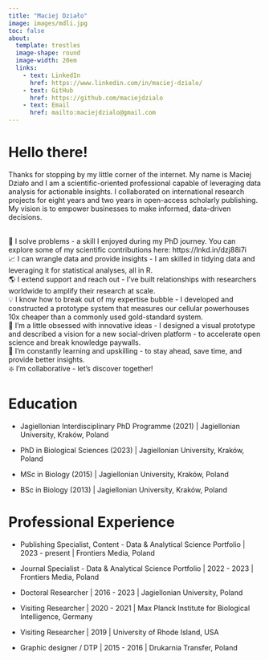 ```yaml
---
title: "Maciej Działo"
image: images/mdli.jpg
toc: false
about:
  template: trestles
  image-shape: round
  image-width: 20em
  links:
    - text: LinkedIn
      href: https://www.linkedin.com/in/maciej-dzialo/
    - text: GitHub
      href: https://github.com/maciejdzialo
    - text: Email
      href: mailto:maciejdzialo@gmail.com
---
```


# Hello there!

Thanks for stopping by my little corner of the internet. My name is Maciej Działo and I am a scientific-oriented professional capable of leveraging data analysis for actionable insights. I collaborated on international research projects for eight years and two years in open-access scholarly publishing. My vision is to empower businesses to make informed, data-driven decisions.

\
🔧 I solve problems - a skill I enjoyed during my PhD journey. You can explore some of my scientific contributions here: https://lnkd.in/dzj88i7i\
📈 I can wrangle data and provide insights - I am skilled in tidying data and leveraging it for statistical analyses, all in R.\
🌎 I extend support and reach out - I've built relationships with researchers worldwide to amplify their research at scale.\
💡 I know how to break out of my expertise bubble - I developed and constructed a prototype system that measures our cellular powerhouses 10x cheaper than a commonly used gold-standard system.\
🧠 I’m a little obsessed with innovative ideas - I designed a visual prototype and described a vision for a new social-driven platform - to accelerate open science and break knowledge paywalls.\
📖 I’m constantly learning and upskilling - to stay ahead, save time, and provide better insights.\
❇️ I’m collaborative - let’s discover together!

# Education

-   Jagiellonian Interdisciplinary PhD Programme (2021) \| Jagiellonian University, Kraków, Poland

-   PhD in Biological Sciences (2023) \| Jagiellonian University, Kraków, Poland

-   MSc in Biology (2015) \| Jagiellonian University, Kraków, Poland

-   BSc in Biology (2013) \| Jagiellonian University, Kraków, Poland

# Professional Experience

-   Publishing Specialist, Content - Data & Analytical Science Portfolio \| 2023 - present \| Frontiers Media, Poland

-   Journal Specialist - Data & Analytical Science Portfolio \| 2022 - 2023 \| Frontiers Media, Poland

-   Doctoral Researcher \| 2016 - 2023 \| Jagiellonian University, Poland

-   Visiting Researcher \| 2020 - 2021 \| Max Planck Institute for Biological Intelligence, Germany

-   Visiting Researcher \| 2019 \| University of Rhode Island, USA

-   Graphic designer / DTP \| 2015 - 2016 \| Drukarnia Transfer, Poland
